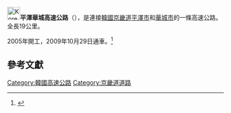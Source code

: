 {{Infobox road
|marker_image=[[File:Korea_Expressway_No.17.svg|50px]]
|name=平澤華城高速公路
|map=[[File:17_Pyeongtaek-Hwaseong.svg|250px]]
|length_km=19
|established=2005
|direction=南北
|terminus_a=京畿道平澤市 
|cities=
|junction=[[File:Korea_Expressway_No.40.svg|30px]][[平澤堤川高速公路|平澤堤川高速公路]]
|terminus_b=京畿道烏山市<br>[[File:Korea_Expressway_No.400.svg|30px]][[首都圈二環高速公路|首都圈二環高速公路]] 
}}
{{Infobox Korean name
|img=
|hangul=평택화성고속도로
|hanja={{linktext|平|澤|華|城|高|速|道|路}}
|mr=Pyeongtaek Hwaseong Kosok Toro
|rr=P'yŏngt'aek Hwasŏng Gosok Doro
}}

[[File:Korea_Expressway_No.17.svg|30px]]'''平澤華城高速公路'''（{{kor|諺=평택화성고속도로|漢=平澤華城高速道路|羅=Pyeongtaek Hwaseong gosokdoro|f=y}}），是連接[[韓國|韓國]][[京畿道|京畿道]][[平澤市|平澤市]]和[[華城市|華城市]]的一條高速公路。全長19公里。

2005年開工，2009年10月29日通車。<ref name="">{{cite news
|publisher=[[金融新聞|金融新聞]]
|date=2009年10月29日
|title=봉담∼동탄，평택∼화성 고속도로 오늘 개통
|url=http://www.fnnews.com/view?ra=Sent0701m_View&corp=fnnews&arcid=091028224757&cDateYear=2009&cDateMonth=10&cDateDay=29
|accessdate=2010年3月1日
|archive-date=2014年3月8日
|archive-url=https://web.archive.org/web/20140308194318/http://www.fnnews.com/view?ra=Sent0701m_View&corp=fnnews&arcid=091028224757&cDateYear=2009&cDateMonth=10&cDateDay=29
|dead-url=no
}}</ref>

==參考文獻==
<div class="references-small">
<references></references>
</div>
{{ROK expressways}}
[[Category:韓國高速公路|Category:韓國高速公路]]
[[Category:京畿道道路|Category:京畿道道路]]